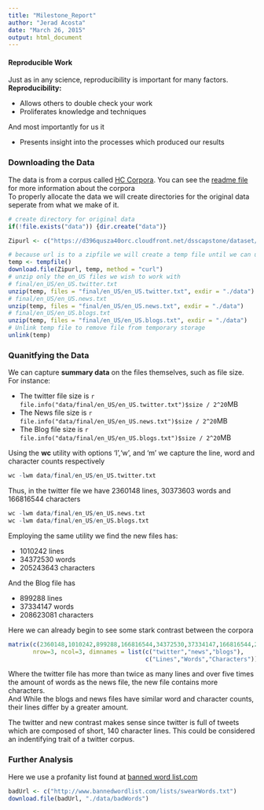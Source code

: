 ```yaml
---
title: "Milestone_Report"
author: "Jerad Acosta"
date: "March 26, 2015"
output: html_document
---
```


#### Reproducible Work
Just as in any science, reproducibility is important for many factors.   
__Reproducibility:__

* Allows others to double check your work
* Proliferates knowledge and techniques   

And most importantly for us it   

* Presents insight into the processes which produced our results

### Downloading the Data
The data is from a corpus called [HC Corpora](http://www.corpora.heliohost.org/).
You can see the [readme file](http://www.corpora.heliohost.org/aboutcorpus.html) for more information about the corpora   
To properly allocate the data we will create directories for the original data seperate from what we make of it.
```r
# create directory for original data
if(!file.exists("data")) {dir.create("data")}

Zipurl <- c("https://d396qusza40orc.cloudfront.net/dsscapstone/dataset/Coursera-SwiftKey.zip")

# because url is to a zipfile we will create a temp file until we can unzip it
temp <- tempfile()
download.file(Zipurl, temp, method = "curl")
# unzip only the en_US files we wish to work with
# final/en_US/en_US.twitter.txt
unzip(temp, files = "final/en_US/en_US.twitter.txt", exdir = "./data")
# final/en_US/en_US.news.txt
unzip(temp, files = "final/en_US/en_US.news.txt", exdir = "./data")
# final/en_US/en_US.blogs.txt
unzip(temp, files = "final/en_US/en_US.blogs.txt", exdir = "./data")
# Unlink temp file to remove file from temporary storage
unlink(temp)
```

### Quanitfying the Data
We can capture **summary data** on the files themselves, such as file size.   
For instance:

* The twitter file size is `r file.info("data/final/en_US/en_US.twitter.txt")$size / 2^20`MB
* The News file size is `r file.info("data/final/en_US/en_US.news.txt")$size / 2^20`MB 
* The Blog file size is `r file.info("data/final/en_US/en_US.blogs.txt")$size / 2^20`MB

Using the **wc** utility with options 'l','w', and 'm' we capture the line, word and character counts respectively
```r
wc -lwm data/final/en_US/en_US.twitter.txt
```
Thus, in the twitter file we have 2360148 lines, 30373603 words and 166816544 characters

```r
wc -lwm data/final/en_US/en_US.news.txt
wc -lwm data/final/en_US/en_US.blogs.txt
```
Employing the same utility we find the new files has:

* 1010242 lines
* 34372530 words
* 205243643 characters

And the Blog file has

* 899288 lines
* 37334147 words
* 208623081 characters

Here we can already begin to see some stark contrast between the corpora   
```r
matrix(c(2360148,1010242,899288,166816544,34372530,37334147,166816544,205243643,208623081),
       nrow=3, ncol=3, dimnames = list(c("twitter","news","blogs"),
                                       c("Lines","Words","Characters")))
```
Where the twitter file has more than twice as many lines and over five times the amount of words as the news file, the new file contains more characters.   
And While the blogs and news files have similar word and character counts, their lines differ by a greater amount.   

The twitter and new contrast makes sense since twitter is full of tweets which are composed of short, 140 character lines. This could be considered an indentifying trait of a twitter corpus.

### Further Analysis

Here we use a profanity list found at [banned word list.com](http://www.bannedwordlist.com)
```r
badUrl <- c("http://www.bannedwordlist.com/lists/swearWords.txt")
download.file(badUrl, "./data/badWords")
```

